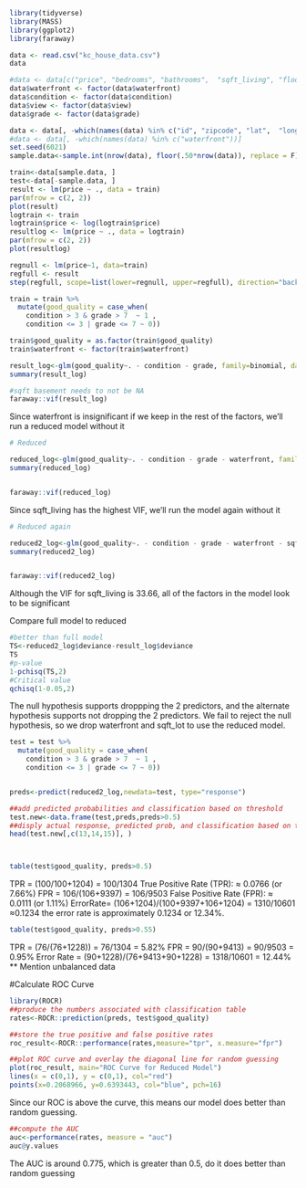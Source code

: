 ```r
library(tidyverse)
library(MASS)
library(ggplot2)
library(faraway)

data <- read.csv("kc_house_data.csv")
data
```
```r
#data <- data[c("price", "bedrooms", "bathrooms",  "sqft_living", "floors","condition", "grade", "yr_built")]
data$waterfront <- factor(data$waterfront)
data$condition <- factor(data$condition)
data$view <- factor(data$view)
data$grade <- factor(data$grade)

data <- data[, -which(names(data) %in% c("id", "zipcode", "lat",  "long", "date","sqft_above", "sqft_basement", "sqft_lot15","sqft_living15"))]
#data <- data[, -which(names(data) %in% c("waterfront"))]
set.seed(6021)
sample.data<-sample.int(nrow(data), floor(.50*nrow(data)), replace = F)

train<-data[sample.data, ]
test<-data[-sample.data, ]
result <- lm(price ~ ., data = train)
par(mfrow = c(2, 2))
plot(result)
logtrain <- train
logtrain$price <- log(logtrain$price)
resultlog <- lm(price ~ ., data = logtrain)
par(mfrow = c(2, 2))
plot(resultlog)
```
```r
regnull <- lm(price~1, data=train)
regfull <- result
step(regfull, scope=list(lower=regnull, upper=regfull), direction="backward")
```



```r
train = train %>%
  mutate(good_quality = case_when(
    condition > 3 & grade > 7  ~ 1 ,
    condition <= 3 | grade <= 7 ~ 0))

train$good_quality = as.factor(train$good_quality)
train$waterfront <- factor(train$waterfront)

result_log<-glm(good_quality~. - condition - grade, family=binomial, data=train)
summary(result_log)

#sqft basement needs to not be NA
faraway::vif(result_log)
```

Since waterfront is insignificant if we keep in the rest of the factors, we'll run a reduced model without it

```r
# Reduced 

reduced_log<-glm(good_quality~. - condition - grade - waterfront, family=binomial, data=train)
summary(reduced_log)


faraway::vif(reduced_log)
```
Since sqft_living has the highest VIF, we'll run the model again without it

```r
# Reduced again

reduced2_log<-glm(good_quality~. - condition - grade - waterfront - sqft_lot, family=binomial, data=train)
summary(reduced2_log)


faraway::vif(reduced2_log)
```
Although the VIF for sqft_living is 33.66, all of the factors in the model look to be significant

Compare full model to reduced

```r
#better than full model 
TS<-reduced2_log$deviance-result_log$deviance
TS
#p-value
1-pchisq(TS,2)
#Critical value
qchisq(1-0.05,2)
```
The null hypothesis supports droppping the 2 predictors, and the alternate hypothesis supports not dropping the 2 predictors. We fail to reject the null hypothesis, so we drop waterfront and sqft_lot to use the reduced model. 

```r
test = test %>%
  mutate(good_quality = case_when(
    condition > 3 & grade > 7  ~ 1 ,
    condition <= 3 | grade <= 7 ~ 0))


preds<-predict(reduced2_log,newdata=test, type="response")

##add predicted probabilities and classification based on threshold
test.new<-data.frame(test,preds,preds>0.5)
##disply actual response, predicted prob, and classification based on threshold
head(test.new[,c(13,14,15)], )



table(test$good_quality, preds>0.5)
```
TPR = (100/100+1204) = 100/1304
True Positive Rate (TPR): ≈ 0.0766 (or 7.66%)
FPR = 106/(106+9397) = 106/9503
False Positive Rate (FPR): ≈ 0.0111 (or 1.11%)
ErrorRate= (106+1204)/(100+9397+106+1204) = 1310/10601 ≈0.1234
the error rate is approximately 0.1234 or 12.34%.

```r
table(test$good_quality, preds>0.55)
```
TPR = (76/(76+1228)) = 76/1304 = 5.82%
FPR = 90/(90+9413) = 90/9503 = 0.95%
Error Rate = (90+1228)/(76+9413+90+1228) = 1318/10601 = 12.44%
** Mention unbalanced data

#Calculate ROC Curve

```r
library(ROCR)
##produce the numbers associated with classification table
rates<-ROCR::prediction(preds, test$good_quality)

##store the true positive and false positive rates
roc_result<-ROCR::performance(rates,measure="tpr", x.measure="fpr")

##plot ROC curve and overlay the diagonal line for random guessing
plot(roc_result, main="ROC Curve for Reduced Model")
lines(x = c(0,1), y = c(0,1), col="red")
points(x=0.2068966, y=0.6393443, col="blue", pch=16)

```

Since our ROC is above the curve, this means our model does better than random guessing.

```r
##compute the AUC
auc<-performance(rates, measure = "auc")
auc@y.values
```
The AUC is around 0.775, which is greater than 0.5, do it does better than random guessing
